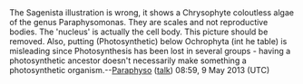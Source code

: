 <article id="39342863" title=Talk:Sagenista>
	<talkpage id="39342863" title="Talk:Sagenista">
The Sagenista illustration is wrong, it shows a Chrysophyte coloutless algae of the genus Paraphysomonas. They are scales and not reproductive bodies. The 'nucleus' is actually the cell body. This picture should be removed.
Also, putting (Photosynthetic) below Ochrophyta (int he table) is misleading since Photosynthesis has been lost in several groups - having a photosynthetic ancestor doesn't necessarily make something a photosynthetic organism.--[[User:Paraphyso|Paraphyso]] ([[User talk:Paraphyso|talk]]) 08:59, 9 May 2013 (UTC)
	</talkpage>
</article>